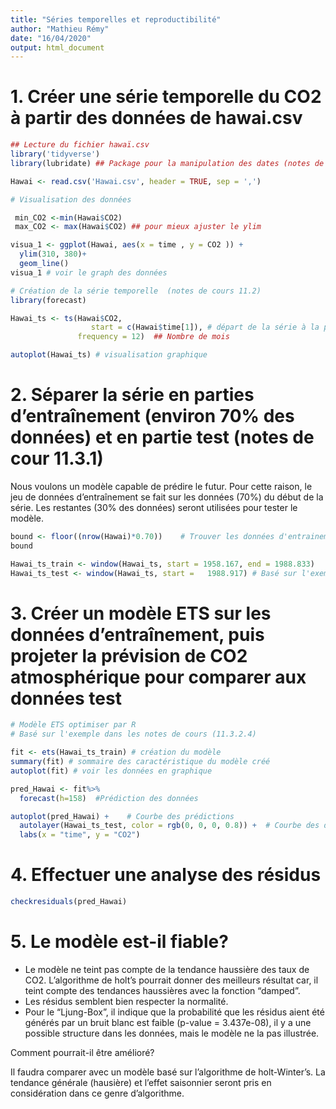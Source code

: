 ```yaml
---
title: "Séries temporelles et reproductibilité"
author: "Mathieu Rémy"
date: "16/04/2020"
output: html_document
---
```


# 1. Créer une série temporelle du CO2 à partir des données de hawai.csv

```r
## Lecture du fichier hawaï.csv
library('tidyverse')
library(lubridate) ## Package pour la manipulation des dates (notes de cours 11.1)

Hawai <- read.csv('Hawai.csv', header = TRUE, sep = ',')

# Visualisation des données 

 min_CO2 <-min(Hawai$CO2)
 max_CO2 <- max(Hawai$CO2) ## pour mieux ajuster le ylim 

visua_1 <- ggplot(Hawai, aes(x = time , y = CO2 )) +
  ylim(310, 380)+
  geom_line()
visua_1 # voir le graph des données 

# Création de la série temporelle  (notes de cours 11.2)
library(forecast)

Hawai_ts <- ts(Hawai$CO2,
                  start = c(Hawai$time[1]), # départ de la série à la première valeur
               frequency = 12)  ## Nombre de mois 

autoplot(Hawai_ts) # visualisation graphique 
```


# 2. Séparer la série en parties d'entraînement (environ 70% des données) et en partie test  (notes de cour 11.3.1)

Nous voulons un modèle capable de prédire le futur. Pour cette raison, le jeu de données d'entraînement se fait sur les données (70%) du début de la série. Les restantes (30% des données) seront utilisées pour tester le modèle. 
```r

bound <- floor((nrow(Hawai)*0.70))    # Trouver les données d'entrainement
bound

Hawai_ts_train <- window(Hawai_ts, start = 1958.167, end = 1988.833)
Hawai_ts_test <- window(Hawai_ts, start = 	1988.917) # Basé sur l'exemple dans les notes de cours (11.3.1)
```


# 3. Créer un modèle ETS sur les données d'entraînement, puis projeter la prévision de CO2 atmosphérique pour comparer aux données test

```r
# Modèle ETS optimiser par R 
# Basé sur l'exemple dans les notes de cours (11.3.2.4)

fit <- ets(Hawai_ts_train) # création du modèle
summary(fit) # sommaire des caractéristique du modèle créé
autoplot(fit) # voir les données en graphique

pred_Hawai <- fit%>%
  forecast(h=158)  #Prédiction des données 

autoplot(pred_Hawai) +    # Courbe des prédictions  
  autolayer(Hawai_ts_test, color = rgb(0, 0, 0, 0.8)) +  # Courbe des données test 
  labs(x = "time", y = "CO2")

```

# 4. Effectuer une analyse des résidus

```r

checkresiduals(pred_Hawai)
```



# 5. Le modèle est-il fiable? 

- Le modèle ne teint pas compte de la tendance haussière des taux de CO2. L'algorithme de holt's pourrait donner des meilleurs résultat car, il teint compte des tendances haussières avec la fonction "damped". 
- Les résidus semblent bien respecter la normalité. 
- Pour le "Ljung-Box", il indique que la probabilité que les résidus aient été générés par un bruit blanc est faible (p-value = 3.437e-08),
il y a une possible structure dans les données, mais le modèle ne la pas illustrée. 


Comment pourrait-il être amélioré?

Il faudra comparer avec un modèle basé sur l'algorithme de holt-Winter's. La tendance générale (hausière) et l'effet saisonnier seront pris en considération dans ce genre d'algorithme.




